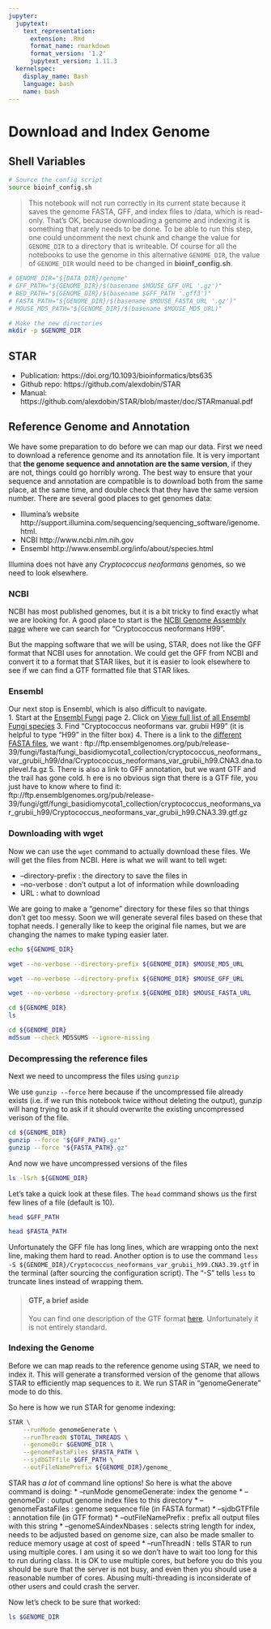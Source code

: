 ```yaml
---
jupyter:
  jupytext:
    text_representation:
      extension: .Rmd
      format_name: rmarkdown
      format_version: '1.2'
      jupytext_version: 1.11.3
  kernelspec:
    display_name: Bash
    language: bash
    name: bash
---
```


# Download and Index Genome
<!---
** Add Intro Text***
-->

## Shell Variables


```bash
# Source the config script
source bioinf_config.sh
```

> This notebook will not run correctly in its current state because it saves the genome FASTA, GFF, and index files to /data, which is read-only. That's OK, because downloading a genome and indexing it is something that rarely needs to be done. To be able to run this step, one could uncomment the next chunk and change the value for `GENOME_DIR` to a directory that is writeable. Of course for all the notebooks to use the genome in this alternative `GENOME_DIR`, the value of `GENOME_DIR` would need to be changed in **bioinf_config.sh**.

```bash
# GENOME_DIR="${DATA_DIR}/genome"
# GFF_PATH="${GENOME_DIR}/$(basename $MOUSE_GFF_URL '.gz')"
# BED_PATH="${GENOME_DIR}/$(basename $GFF_PATH '.gff3')"
# FASTA_PATH="${GENOME_DIR}/$(basename $MOUSE_FASTA_URL '.gz')"
# MOUSE_MD5_PATH="${GENOME_DIR}/$(basename $MOUSE_MD5_URL)"
```

```bash
# Make the new directories
mkdir -p $GENOME_DIR
```

## STAR
* Publication: https://doi.org/10.1093/bioinformatics/bts635
* Github repo: https://github.com/alexdobin/STAR
* Manual: https://github.com/alexdobin/STAR/blob/master/doc/STARmanual.pdf



## Reference Genome and Annotation
We have some preparation to do before we can map our data.  First we need to download a reference genome and its annotation file.  It is very important that **the genome sequence and annotation are the same version**, if they are not, things could go horribly wrong.  The best way to ensure that your sequence and annotation are compatible is to download both from the same place, at the same time, and double check that they have the same version number.  There are several good places to get genomes data:

* Illumina's website http://support.illumina.com/sequencing/sequencing_software/igenome.html.
* NCBI http://www.ncbi.nlm.nih.gov
* Ensembl http://www.ensembl.org/info/about/species.html

Illumina does not have any *Cryptococcus neoformans* genomes, so we need to look elsewhere.

### NCBI
NCBI has most published genomes, but it is a bit tricky to find exactly what we are looking for.  A good place to start is the [NCBI Genome Assembly page](http://www.ncbi.nlm.nih.gov/assembly/) where we can search for "Cryptococcus neoformans H99".

But the mapping software that we will be using, STAR, does not like the GFF format that NCBI uses for annotation.  We could get the GFF from NCBI and convert it to a format that STAR likes, but it is easier to look elsewhere to see if we can find a GTF formatted file that STAR likes.

### Ensembl
Our next stop is Ensembl, which is also difficult to navigate.  
1. Start at the [Ensembl Fungi](http://fungi.ensembl.org/index.html) page
2. Click on [View full list of all Ensembl Fungi species](http://fungi.ensembl.org/species.html)
3. Find "Cryptococcus neoformans var. grubii H99" (it is helpful to type "H99" in the filter box)
4. There is a link to the [different FASTA files](ftp://ftp.ensemblgenomes.org/pub/fungi/release-39/fasta/fungi_basidiomycota1_collection/cryptococcus_neoformans_var_grubii_h99), we want :
    ftp://ftp.ensemblgenomes.org/pub/release-39/fungi/fasta/fungi_basidiomycota1_collection/cryptococcus_neoformans_var_grubii_h99/dna/Cryptococcus_neoformans_var_grubii_h99.CNA3.dna.toplevel.fa.gz
5. There is also a link to GFF annotation, but we want GTF and the trail has gone cold. h ere is no obvious sign that there is a GTF file, you just have to know where to find it:
ftp://ftp.ensemblgenomes.org/pub/release-39/fungi/gtf/fungi_basidiomycota1_collection/cryptococcus_neoformans_var_grubii_h99/Cryptococcus_neoformans_var_grubii_h99.CNA3.39.gtf.gz

### Downloading with wget
Now we can use the `wget` command to actually download these files. We will get the files from NCBI. Here is what we will want to tell wget:

* --directory-prefix : the directory to save the files in
* --no-verbose : don't output a lot of information while downloading
* URL : what to download

We are going to make a "genome" directory for these files so that things don't get too messy.  Soon we will generate several files based on these that tophat needs.  I generally like to keep the original file names, but we are changing the names to make typing easier later.

```bash
echo ${GENOME_DIR}
```

```bash
wget --no-verbose --directory-prefix ${GENOME_DIR} $MOUSE_MD5_URL
```

```bash
wget --no-verbose --directory-prefix ${GENOME_DIR} $MOUSE_GFF_URL
```

```bash
wget --no-verbose --directory-prefix ${GENOME_DIR} $MOUSE_FASTA_URL
```

```bash
cd ${GENOME_DIR}
ls
```

```bash
cd ${GENOME_DIR}
md5sum --check MD5SUMS --ignore-missing
```

### Decompressing the reference files
Next we need to uncompress the files using `gunzip`

We use `gunzip --force` here because if the uncompressed file already exists (i.e. if we run this notebook twice without deleting the output), gunzip will hang trying to ask if it should overwrite the existing uncompressed verison of the file.

```bash
cd ${GENOME_DIR}
gunzip --force "${GFF_PATH}.gz"
gunzip --force "${FASTA_PATH}.gz"
```

And now we have uncompressed versions of the files

```bash
ls -lSrh ${GENOME_DIR}
```

Let's take a quick look at these files.  The `head` command shows us the first few lines of a file (default is 10).

```bash
head $GFF_PATH
```

```bash
head $FASTA_PATH
```

Unfortunately the GFF file has long lines, which are wrapping onto the next line, making them hard to read.  Another option is to use the command `less -S ${GENOME_DIR}/Cryptococcus_neoformans_var_grubii_h99.CNA3.39.gtf` in the terminal (after sourcing the configuration script).  The "-S" tells `less` to truncate lines instead of wrapping them.

> #### GTF, a brief aside
> You can find one description of the GTF format [here](https://useast.ensembl.org/info/website/upload/gff.html).  Unfortunately it is not entirely standard.

### Indexing the Genome
Before we can map reads to the reference genome using STAR, we need to index it. This will generate a transformed version of the genome that allows STAR to efficiently map sequences to it. We run STAR in "genomeGenerate" mode to do this. 

So here is how we run STAR for genome indexing: 

```bash
STAR \
    --runMode genomeGenerate \
    --runThreadN $TOTAL_THREADS \
    --genomeDir $GENOME_DIR \
    --genomeFastaFiles $FASTA_PATH \
    --sjdbGTFfile $GFF_PATH \
    --outFileNamePrefix ${GENOME_DIR}/genome_
```

STAR has *a lot* of command line options!  So here is what the above command is doing:
* --runMode genomeGenerate: index the genome
* --genomeDir : output genome index files to this directory
* --genomeFastaFiles : genome sequence file (in FASTA format)
* --sjdbGTFfile : annotation file (in GTF format)
* --outFileNamePrefix : prefix all output files with this string
* --genomeSAindexNbases : selects string length for index, needs to be adjusted based on genome size, can also be made smaller to reduce memory usage at cost of speed
* --runThreadN : tells STAR to run using multiple cores.  I am using it so we don't have to wait too long for this to run during class.  It is OK to use multiple cores, but before you do this you should be sure that the server is not busy, and even then you should use a reasonable number of cores.  Abusing multi-threading is inconsiderate of other users and could crash the server.



Now let's check to be sure that worked:

```bash
ls $GENOME_DIR
```
